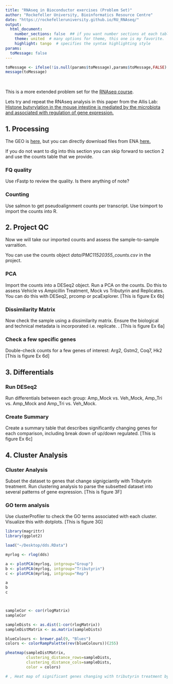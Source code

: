 ```yaml
---
title: "RNAseq in Bioconductor exercises (Problem Set)"
author: "Rockefeller University, Bioinformatics Resource Centre"
date: "https://rockefelleruniversity.github.io/RU_RNAseq/"
output: 
  html_document:
    number_sections: false  ## if you want number sections at each table header
    theme: united  # many options for theme, this one is my favorite.
    highlight: tango  # specifies the syntax highlighting style
params:
  toMessage: false    
---
```


```r
toMessage <- ifelse(!is.null(params$toMessage),params$toMessage,FALSE)
message(toMessage)
```


<p>&nbsp;</p>
This is a more extended problem set for the [RNAseq course](https://rockefelleruniversity.github.io/RU_RNAseq/).

Lets try and repeat the RNAseq analysis in this paper from the Allis Lab: [Histone butyrylation in the mouse intestine is mediated by the microbiota and associated with regulation of gene expression.](https://pmc.ncbi.nlm.nih.gov/articles/PMC11520355/)

## 1. Processing

The GEO is [here,](https://www.ncbi.nlm.nih.gov/geo/query/acc.cgi?acc=GSE216319) but you can directly download files from ENA [here.](https://www.ebi.ac.uk/ena/browser/view/PRJNA892984)

If you do not want to dig into this section you can skip forward to section 2 and use the counts table that we provide.

### FQ quality

Use rFastp to review the quality. Is there anything of note?

### Counting

Use salmon to get pseudoalignment counts per transcript. Use tximport to import the counts into R.

## 2. Project QC

Now we will take our imported counts and assess the sample-to-sample varraition.

You can use the counts object *data/PMC11520355_counts.csv* in the project. 

### PCA

Import the counts into a DESeq2 object. Run a PCA on the counts. Do this to assess Vehicle vs Ampicillin Treatment, Mock vs Tributyrin and Replicates. You can do this with DESeq2, prcomp or pcaExplorer. [This is figure Ex 6b]

### Dissimilarity Matrix

Now check the sample using a dissimilarity matrix. Ensure the biological and technical metadata is incorporated i.e. replicate. . [This is figure Ex 6a]

### Check a few specific genes

Double-check counts for a few genes of interest:
Arg2, Gstm2, Coq7, Hk2
[This is figure Ex 6d]

## 3. Differentials

### Run DESeq2

Run differentials between each group: Amp_Mock vs. Veh_Mock, Amp_Tri vs. Amp_Mock and Amp_Tri vs. Veh_Mock. 

### Create Summary

Create a summary table that describes significantly changing genes for each comparison, including break down of up/down regulated. [This is figure Ex 6c]

## 4. Cluster Analysis

### Cluster Analysis

Subset the dataset to genes that change signigciantly with Tributyrin treatment. Run clustering analysis to parse the subsetted dataset into several patterns of gene expression. [This is figure 3F] 

### GO term analysis 

Use clusterProfiler to check the GO terms associated with each cluster. Visualize this with dotplots. [This is figure 3G]

```r

library(magrittr)
library(ggplot2)

load("~/Desktop/dds.RData")

myrlog <- rlog(dds)

a <- plotPCA(myrlog, intgroup="Group")
b <- plotPCA(myrlog, intgroup="Tributyrin")
c <- plotPCA(myrlog, intgroup="Rep")

a
b
c



sampleCor <- cor(rlogMatrix)
sampleCor

sampleDists <- as.dist(1-cor(rlogMatrix))
sampleDistMatrix <- as.matrix(sampleDists)

blueColours <- brewer.pal(9, "Blues")
colors <- colorRampPalette(rev(blueColours))(255)

pheatmap(sampleDistMatrix,
         clustering_distance_rows=sampleDists,
         clustering_distance_cols=sampleDists,
         color = colors)

# , Heat map of significant genes changing with tributyrin treatment by RNA-seq in caecal IECs. Significant genes changing between mice treated with ampicillin plus tributyrin versus ampicillin with mock gavage, adjusted P values (Padj) < 0.05 by pairwise test, are shown. The Wald test was used as part of the DESeq2 package for differential gene analysis, along with multiple testing correction using Benjamini–Hochberg false discovery rate to get the Padj value. Hierarchical clustering was performed after determining the optimal number of clusters using the elbow method. The heat map intensity corresponds to the rlog counts as shown in the legend. Individual mice served as biological replicates, n = 3 per group. g, GO of significant differentially expressed genes in clusters 1 and 4. The top eight most significantly enriched categories are shown. Over-representation analysis was performed using a one-sided version of Fisher’s exact test in the clusterProfiler packa

```




